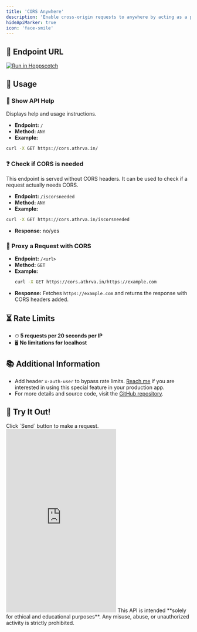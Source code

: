 ```yaml
---
title: 'CORS Anywhere'
description: 'Enable cross-origin requests to anywhere by acting as a proxy and adding CORS headers to responses.'
hideApiMarker: true
icon: 'face-smile'
---
```


## 🔗 Endpoint URL
<Card title="https://cors.athrva.in/<url>" icon="bolt" href="https://cors.athrva.in/" horizontal ></Card>

<a href="https://hopp.sh/r/vaIrYz2jT0LT"><img src="https://hopp.sh/badge.svg"  alt="Run in Hoppscotch" noZoom /></a>

## 🚀 Usage

### 📜 Show API Help
Displays help and usage instructions.  
- **Endpoint:** `/`
- **Method:** `ANY`
- **Example:**
```bash
curl -X GET https://cors.athrva.in/ 
```

### ❓ Check if CORS is needed
This endpoint is served without CORS headers. It can be used to check if a request actually needs CORS.
- **Endpoint:** `/iscorsneeded`
- **Method:** `ANY`
- **Example:**
```bash
curl -X GET https://cors.athrva.in/iscorsneeded 
```
- **Response:** no/yes

### 🔮 Proxy a Request with CORS
- **Endpoint:** `/<url>`
- **Method:** `GET`
- **Example:**
  ```bash
  curl -X GET https://cors.athrva.in/https://example.com
  ```
- **Response:** Fetches `https://example.com` and returns the response with CORS headers added.

## ⏳ Rate Limits
- ⏱ **5 requests per 20 seconds per IP**
- 🖥 **No limitations for localhost**



## 📚 Additional Information
- Add header `x-auth-user` to bypass rate limits. [Reach me](https://athrva.in/contact) if you are interested in using this special feature in your production app. 
- For more details and source code, visit the [GitHub repository](https://github.com/AtharvaKolekar/cors-anywhere).

## 🎯 Try It Out! 

<Accordion title="API Playground" icon="gear">
    Click `Send` button to make a request.
    <iframe rounded 
        src="https://hopp.sh/e/77unBPZn5bSh" 
        className="w-full rounded-2xl"
        height="500"
        title="YouTube video player"
        frameborder="0"
        allow="accelerometer; autoplay; clipboard-write; encrypted-media; gyroscope; picture-in-picture"
        allowfullscreen
    ></iframe>
</Accordion>





<Info>
This API is intended **solely for ethical and educational purposes**. Any misuse, abuse, or unauthorized activity is strictly prohibited. 
</Info>